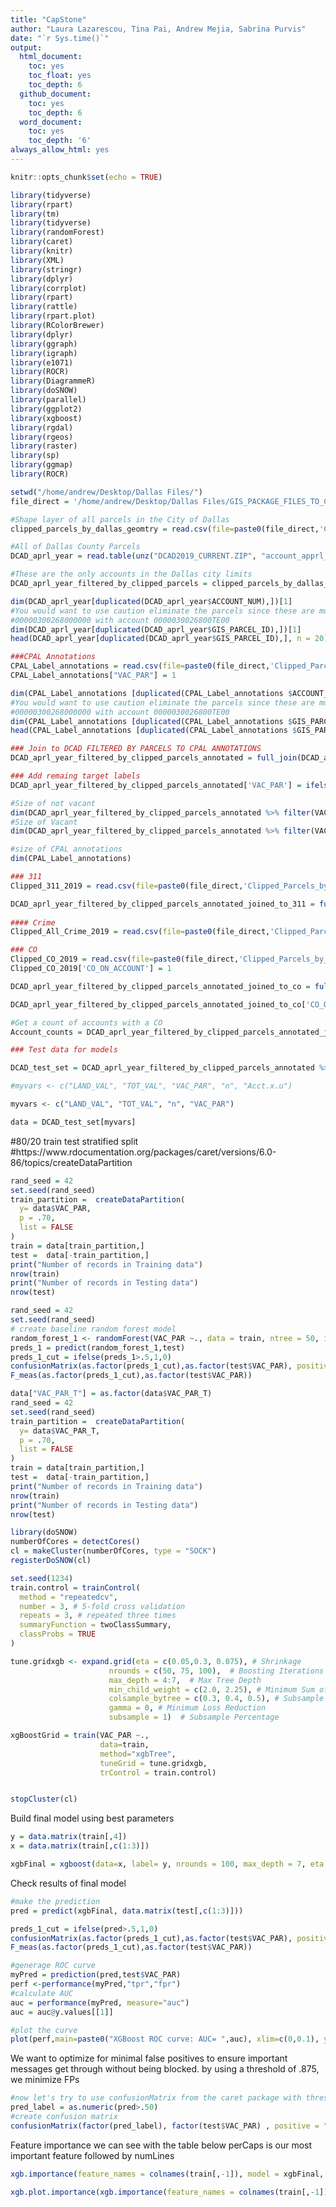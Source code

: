 ```yaml
---
title: "CapStone"
author: "Laura Lazarescou, Tina Pai, Andrew Mejia, Sabrina Purvis"
date: "`r Sys.time()`"
output:
  html_document:
    toc: yes
    toc_float: yes
    toc_depth: 6
  github_document:
    toc: yes
    toc_depth: 6
  word_document:
    toc: yes
    toc_depth: '6'
always_allow_html: yes
---
```

```r
knitr::opts_chunk$set(echo = TRUE)
```

```r
library(tidyverse)
library(rpart)
library(tm)
library(tidyverse)
library(randomForest)
library(caret)
library(knitr)
library(XML)
library(stringr)
library(dplyr)
library(corrplot)
library(rpart)
library(rattle)
library(rpart.plot)
library(RColorBrewer)
library(dplyr)
library(ggraph)
library(igraph)
library(e1071)
library(ROCR)
library(DiagrammeR)
library(doSNOW)
library(parallel)
library(ggplot2)
library(xgboost)
library(rgdal)
library(rgeos)
library(raster)
library(sp)
library(ggmap)
library(ROCR)
```

```r
setwd("/home/andrew/Desktop/Dallas Files/")
file_direct = '/home/andrew/Desktop/Dallas Files/GIS_PACKAGE_FILES_TO_CSV/' 

#Shape layer of all parcels in the City of Dallas
clipped_parcels_by_dallas_geomtry = read.csv(file=paste0(file_direct,'Clipped_Parcels_by_Dallas_Simple.csv'))

#All of Dallas County Parcels 
DCAD_aprl_year = read.table(unz("DCAD2019_CURRENT.ZIP", "account_apprl_year.csv"), sep = ",", header = TRUE)

#These are the only accounts in the Dallas city limits 
DCAD_aprl_year_filtered_by_clipped_parcels = clipped_parcels_by_dallas_geomtry %>% inner_join(DCAD_aprl_year, by = c("Acct"="ACCOUNT_NUM"))

dim(DCAD_aprl_year[duplicated(DCAD_aprl_year$ACCOUNT_NUM),])[1]
#You would want to use caution eliminate the parcels since these are multi-use buildings 
#00000300268000000 with account 0000030026800TE00	
dim(DCAD_aprl_year[duplicated(DCAD_aprl_year$GIS_PARCEL_ID),])[1]
head(DCAD_aprl_year[duplicated(DCAD_aprl_year$GIS_PARCEL_ID),], n = 20)

###CPAL Annotations
CPAL_Label_annotations = read.csv(file=paste0(file_direct,'Clipped_Parcels_by_Dallas_Simple_vac_pts_annotations.csv'))
CPAL_Label_annotations["VAC_PAR"] = 1

dim(CPAL_Label_annotations [duplicated(CPAL_Label_annotations $ACCOUNT_NUM),])[1]
#You would want to use caution eliminate the parcels since these are multi-use buildings 
#00000300268000000 with account 0000030026800TE00	
dim(CPAL_Label_annotations [duplicated(CPAL_Label_annotations $GIS_PARCEL_ID),])[1]
head(CPAL_Label_annotations [duplicated(CPAL_Label_annotations $GIS_PARCEL_ID),], n = 20)

### Join to DCAD FILTERED BY PARCELS TO CPAL ANNOTATIONS
DCAD_aprl_year_filtered_by_clipped_parcels_annotated = full_join(DCAD_aprl_year_filtered_by_clipped_parcels,CPAL_Label_annotations, by = c("Acct" = "Acct"), suffix = c(".x", ".y"), keep = TRUE)

### Add remaing target labels
DCAD_aprl_year_filtered_by_clipped_parcels_annotated['VAC_PAR'] = ifelse(is.na(DCAD_aprl_year_filtered_by_clipped_parcels_annotated$VAC_PAR),0, DCAD_aprl_year_filtered_by_clipped_parcels_annotated$VAC_PAR) 

#Size of not vacant
dim(DCAD_aprl_year_filtered_by_clipped_parcels_annotated %>% filter(VAC_PAR == 0))
#Size of Vacant
dim(DCAD_aprl_year_filtered_by_clipped_parcels_annotated %>% filter(VAC_PAR == 1))

#size of CPAL annotations
dim(CPAL_Label_annotations)

### 311 
Clipped_311_2019 = read.csv(file=paste0(file_direct,'Clipped_Parcels_by_Dallas_Simple_inner_join_to_Clipped_2019_311.csv'))

DCAD_aprl_year_filtered_by_clipped_parcels_annotated_joined_to_311 = full_join(DCAD_aprl_year_filtered_by_clipped_parcels_annotated,Clipped_311_2019,by = c("Acct.x" = "Acct"), suffix = c(".x", ".y"), keep = TRUE )
  
#### Crime 
Clipped_All_Crime_2019 = read.csv(file=paste0(file_direct,'Clipped_Parcels_by_Dallas_Simple_inner_join_to_Clipped_2019_Police_Incidents.csv'))

### CO 
Clipped_CO_2019 = read.csv(file=paste0(file_direct,'Clipped_Parcels_by_Dallas_Simple_inner_join_to_Clipped_2019_co.csv'))
Clipped_CO_2019['CO_ON_ACCOUNT'] = 1

DCAD_aprl_year_filtered_by_clipped_parcels_annotated_joined_to_co = full_join(DCAD_aprl_year_filtered_by_clipped_parcels_annotated,Clipped_CO_2019,by = c("Acct.x" = "Acct"), suffix = c(".x", ".y"), keep = TRUE )

DCAD_aprl_year_filtered_by_clipped_parcels_annotated_joined_to_co['CO_ON_ACCOUNT'] = ifelse(is.na(DCAD_aprl_year_filtered_by_clipped_parcels_annotated_joined_to_co$CO_ON_ACCOUNT), 0, 1)

#Get a count of accounts with a CO
Account_counts = DCAD_aprl_year_filtered_by_clipped_parcels_annotated_joined_to_co %>% group_by(Acct.x) %>% tally(CO_ON_ACCOUNT)

### Test data for models 

DCAD_test_set = DCAD_aprl_year_filtered_by_clipped_parcels_annotated %>% left_join(Account_counts, by = c("Acct.x" = "Acct.x"), suffix = c(".u", ".z"), keep = TRUE  )

#myvars <- c("LAND_VAL", "TOT_VAL", "VAC_PAR", "n", "Acct.x.u")

myvars <- c("LAND_VAL", "TOT_VAL", "n", "VAC_PAR")

data = DCAD_test_set[myvars]

```

#80/20 train test stratified split 
#https://www.rdocumentation.org/packages/caret/versions/6.0-86/topics/createDataPartition
```r
rand_seed = 42
set.seed(rand_seed)
train_partition =  createDataPartition(
  y= data$VAC_PAR,
  p = .70,
  list = FALSE
)
train = data[train_partition,]
test =  data[-train_partition,]
print("Number of records in Training data")
nrow(train)
print("Number of records in Testing data")
nrow(test)
```

```r
rand_seed = 42
set.seed(rand_seed)
# create baseline random forest model
random_forest_1 <- randomForest(VAC_PAR ~., data = train, ntree = 50, importance=TRUE, na.action = na.roughfix, maxnodes = 10)
preds_1 = predict(random_forest_1,test)
preds_1_cut = ifelse(preds_1>.5,1,0)
confusionMatrix(as.factor(preds_1_cut),as.factor(test$VAC_PAR), positive = "1")
F_meas(as.factor(preds_1_cut),as.factor(test$VAC_PAR))
```
```r
data["VAC_PAR_T"] = as.factor(data$VAC_PAR_T)
rand_seed = 42
set.seed(rand_seed)
train_partition =  createDataPartition(
  y= data$VAC_PAR_T,
  p = .70,
  list = FALSE
)
train = data[train_partition,]
test =  data[-train_partition,]
print("Number of records in Training data")
nrow(train)
print("Number of records in Testing data")
nrow(test)

```

```r
library(doSNOW)
numberOfCores = detectCores()
cl = makeCluster(numberOfCores, type = "SOCK")
registerDoSNOW(cl)

set.seed(1234)
train.control = trainControl(
  method = "repeatedcv",
  number = 3, # 5-fold cross validation
  repeats = 3, # repeated three times
  summaryFunction = twoClassSummary,
  classProbs = TRUE
)

tune.gridxgb <- expand.grid(eta = c(0.05,0.3, 0.075), # Shrinkage 
                      nrounds = c(50, 75, 100),  # Boosting Iterations
                      max_depth = 4:7,  # Max Tree Depth
                      min_child_weight = c(2.0, 2.25), # Minimum Sum of Instance Weight 
                      colsample_bytree = c(0.3, 0.4, 0.5), # Subsample Ratio of Columns
                      gamma = 0, # Minimum Loss Reduction
                      subsample = 1)  # Subsample Percentage

xgBoostGrid = train(VAC_PAR ~.,
                    data=train,
                    method="xgbTree",
                    tuneGrid = tune.gridxgb,
                    trControl = train.control)


stopCluster(cl)

```

Build final model using best parameters
```r

y = data.matrix(train[,4])
x = data.matrix(train[,c(1:3)])

xgbFinal = xgboost(data=x, label= y, nrounds = 100, max_depth = 7, eta = 0.3, gamma = 0, colsample_bytree = 0.5, min_child_weight = 2, subsample = 1, objective="binary:logistic")

```

Check results of final model
```r

#make the prediction
pred = predict(xgbFinal, data.matrix(test[,c(1:3)]))

preds_1_cut = ifelse(pred>.5,1,0)
confusionMatrix(as.factor(preds_1_cut),as.factor(test$VAC_PAR), positive = "1")
F_meas(as.factor(preds_1_cut),as.factor(test$VAC_PAR))

```


```r
#generage ROC curve
myPred = prediction(pred,test$VAC_PAR)
perf <-performance(myPred,"tpr","fpr")
#calculate AUC
auc = performance(myPred, measure="auc")
auc = auc@y.values[[1]]

#plot the curve
plot(perf,main=paste0("XGBoost ROC curve: AUC= ",auc), xlim=c(0,0.1), ylim=c(.8,1),colorize=TRUE)

```

We want to optimize for minimal false positives to ensure important messages get through without being blocked.  by using a threshold of .875, we minimize FPs
```r
#now let's try to use confusionMatrix from the caret package with threshold set to minimize falses based on ROC curve analysis
pred_label = as.numeric(pred>.50)
#create confusion matrix
confusionMatrix(factor(pred_label), factor(test$VAC_PAR) , positive = "1")
```

Feature importance
we can see with the table below perCaps is our most important feature followed by numLines
```r
xgb.importance(feature_names = colnames(train[,-1]), model = xgbFinal, data=train[,-1], label=train[,1])
```

```r
xgb.plot.importance(xgb.importance(feature_names = colnames(train[,-1]), model = xgbFinal, data=train[,-1], label=train[,1]), top_n = 10)
```

